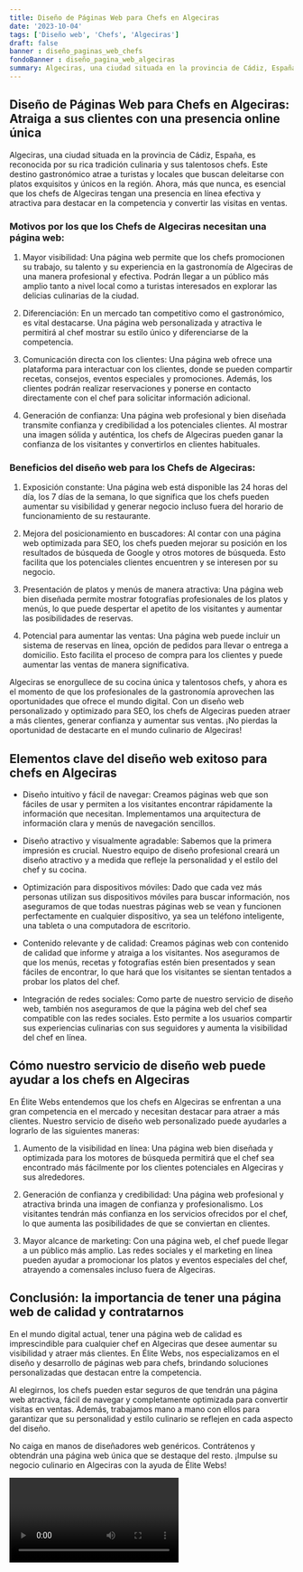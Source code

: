 ```yaml
---
title: Diseño de Páginas Web para Chefs en Algeciras
date: '2023-10-04'
tags: ['Diseño web', 'Chefs', 'Algeciras']
draft: false
banner : diseño_paginas_web_chefs
fondoBanner : diseño_pagina_web_algeciras
summary: Algeciras, una ciudad situada en la provincia de Cádiz, España, es reconocida por su rica tradición culinaria y sus talentosos chefs. Este destino gastronómico atrae a turistas y locales que buscan deleitarse con platos exquisitos y únicos en la región. Ahora, más que nunca, es esencial que los chefs de Algeciras tengan una presencia en línea efectiva y atractiva para destacar en la competencia y convertir las visitas en ventas.
---
```


## Diseño de Páginas Web para Chefs en Algeciras: Atraiga a sus clientes con una presencia online única

Algeciras, una ciudad situada en la provincia de Cádiz, España, es reconocida por su rica tradición culinaria y sus talentosos chefs. Este destino gastronómico atrae a turistas y locales que buscan deleitarse con platos exquisitos y únicos en la región. Ahora, más que nunca, es esencial que los chefs de Algeciras tengan una presencia en línea efectiva y atractiva para destacar en la competencia y convertir las visitas en ventas.

### Motivos por los que los Chefs de Algeciras necesitan una página web:

1. Mayor visibilidad: Una página web permite que los chefs promocionen su trabajo, su talento y su experiencia en la gastronomía de Algeciras de una manera profesional y efectiva. Podrán llegar a un público más amplio tanto a nivel local como a turistas interesados en explorar las delicias culinarias de la ciudad.

2. Diferenciación: En un mercado tan competitivo como el gastronómico, es vital destacarse. Una página web personalizada y atractiva le permitirá al chef mostrar su estilo único y diferenciarse de la competencia.

3. Comunicación directa con los clientes: Una página web ofrece una plataforma para interactuar con los clientes, donde se pueden compartir recetas, consejos, eventos especiales y promociones. Además, los clientes podrán realizar reservaciones y ponerse en contacto directamente con el chef para solicitar información adicional.

4. Generación de confianza: Una página web profesional y bien diseñada transmite confianza y credibilidad a los potenciales clientes. Al mostrar una imagen sólida y auténtica, los chefs de Algeciras pueden ganar la confianza de los visitantes y convertirlos en clientes habituales.

### Beneficios del diseño web para los Chefs de Algeciras:

1. Exposición constante: Una página web está disponible las 24 horas del día, los 7 días de la semana, lo que significa que los chefs pueden aumentar su visibilidad y generar negocio incluso fuera del horario de funcionamiento de su restaurante.

2. Mejora del posicionamiento en buscadores: Al contar con una página web optimizada para SEO, los chefs pueden mejorar su posición en los resultados de búsqueda de Google y otros motores de búsqueda. Esto facilita que los potenciales clientes encuentren y se interesen por su negocio.

3. Presentación de platos y menús de manera atractiva: Una página web bien diseñada permite mostrar fotografías profesionales de los platos y menús, lo que puede despertar el apetito de los visitantes y aumentar las posibilidades de reservas.

4. Potencial para aumentar las ventas: Una página web puede incluir un sistema de reservas en línea, opción de pedidos para llevar o entrega a domicilio. Esto facilita el proceso de compra para los clientes y puede aumentar las ventas de manera significativa.

Algeciras se enorgullece de su cocina única y talentosos chefs, y ahora es el momento de que los profesionales de la gastronomía aprovechen las oportunidades que ofrece el mundo digital. Con un diseño web personalizado y optimizado para SEO, los chefs de Algeciras pueden atraer a más clientes, generar confianza y aumentar sus ventas. ¡No pierdas la oportunidad de destacarte en el mundo culinario de Algeciras!

<GifSeo />

<Cta />

## Elementos clave del diseño web exitoso para chefs en Algeciras

- Diseño intuitivo y fácil de navegar: Creamos páginas web que son fáciles de usar y permiten a los visitantes encontrar rápidamente la información que necesitan. Implementamos una arquitectura de información clara y menús de navegación sencillos.

- Diseño atractivo y visualmente agradable: Sabemos que la primera impresión es crucial. Nuestro equipo de diseño profesional creará un diseño atractivo y a medida que refleje la personalidad y el estilo del chef y su cocina.

- Optimización para dispositivos móviles: Dado que cada vez más personas utilizan sus dispositivos móviles para buscar información, nos aseguramos de que todas nuestras páginas web se vean y funcionen perfectamente en cualquier dispositivo, ya sea un teléfono inteligente, una tableta o una computadora de escritorio.

- Contenido relevante y de calidad: Creamos páginas web con contenido de calidad que informe y atraiga a los visitantes. Nos aseguramos de que los menús, recetas y fotografías estén bien presentados y sean fáciles de encontrar, lo que hará que los visitantes se sientan tentados a probar los platos del chef.

- Integración de redes sociales: Como parte de nuestro servicio de diseño web, también nos aseguramos de que la página web del chef sea compatible con las redes sociales. Esto permite a los usuarios compartir sus experiencias culinarias con sus seguidores y aumenta la visibilidad del chef en línea.

## Cómo nuestro servicio de diseño web puede ayudar a los chefs en Algeciras

En Élite Webs entendemos que los chefs en Algeciras se enfrentan a una gran competencia en el mercado y necesitan destacar para atraer a más clientes. Nuestro servicio de diseño web personalizado puede ayudarles a lograrlo de las siguientes maneras:

1. Aumento de la visibilidad en línea: Una página web bien diseñada y optimizada para los motores de búsqueda permitirá que el chef sea encontrado más fácilmente por los clientes potenciales en Algeciras y sus alrededores.

2. Generación de confianza y credibilidad: Una página web profesional y atractiva brinda una imagen de confianza y profesionalismo. Los visitantes tendrán más confianza en los servicios ofrecidos por el chef, lo que aumenta las posibilidades de que se conviertan en clientes.

3. Mayor alcance de marketing: Con una página web, el chef puede llegar a un público más amplio. Las redes sociales y el marketing en línea pueden ayudar a promocionar los platos y eventos especiales del chef, atrayendo a comensales incluso fuera de Algeciras.

## Conclusión: la importancia de tener una página web de calidad y contratarnos

En el mundo digital actual, tener una página web de calidad es imprescindible para cualquier chef en Algeciras que desee aumentar su visibilidad y atraer más clientes. En Élite Webs, nos especializamos en el diseño y desarrollo de páginas web para chefs, brindando soluciones personalizadas que destacan entre la competencia.

Al elegirnos, los chefs pueden estar seguros de que tendrán una página web atractiva, fácil de navegar y completamente optimizada para convertir visitas en ventas. Además, trabajamos mano a mano con ellos para garantizar que su personalidad y estilo culinario se reflejen en cada aspecto del diseño.

No caiga en manos de diseñadores web genéricos. Contrátenos y obtendrán una página web única que se destaque del resto. ¡Impulse su negocio culinario en Algeciras con la ayuda de Élite Webs!

<Video />

<CtaBot job='Chefs' city='Algeciras'/>

<Gmaps query='Algeciras+españa+maps' />